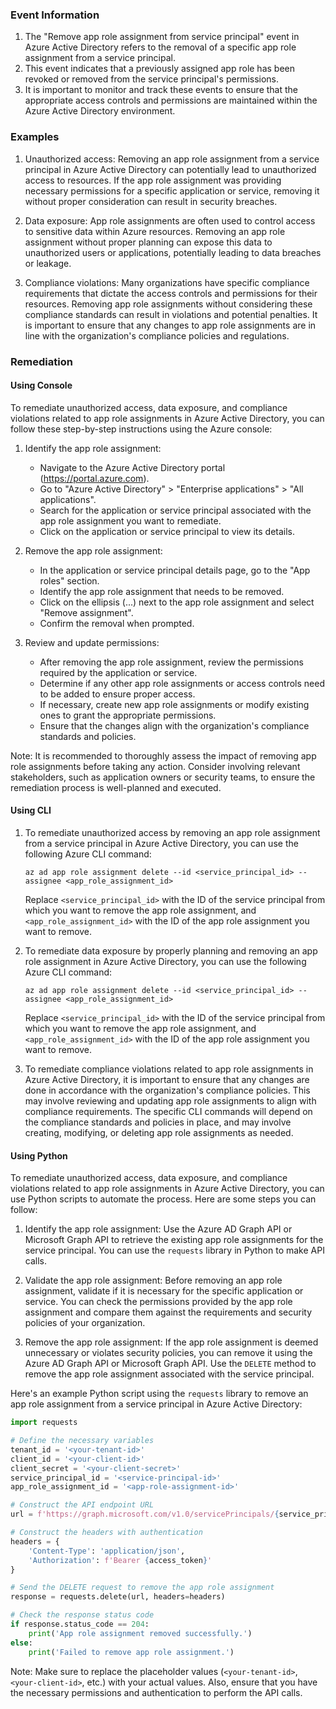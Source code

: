 
### Event Information

1. The "Remove app role assignment from service principal" event in Azure Active Directory refers to the removal of a specific app role assignment from a service principal.
2. This event indicates that a previously assigned app role has been revoked or removed from the service principal's permissions.
3. It is important to monitor and track these events to ensure that the appropriate access controls and permissions are maintained within the Azure Active Directory environment.


### Examples

1. Unauthorized access: Removing an app role assignment from a service principal in Azure Active Directory can potentially lead to unauthorized access to resources. If the app role assignment was providing necessary permissions for a specific application or service, removing it without proper consideration can result in security breaches.

2. Data exposure: App role assignments are often used to control access to sensitive data within Azure resources. Removing an app role assignment without proper planning can expose this data to unauthorized users or applications, potentially leading to data breaches or leakage.

3. Compliance violations: Many organizations have specific compliance requirements that dictate the access controls and permissions for their resources. Removing app role assignments without considering these compliance standards can result in violations and potential penalties. It is important to ensure that any changes to app role assignments are in line with the organization's compliance policies and regulations.

### Remediation

#### Using Console

To remediate unauthorized access, data exposure, and compliance violations related to app role assignments in Azure Active Directory, you can follow these step-by-step instructions using the Azure console:

1. Identify the app role assignment: 
   - Navigate to the Azure Active Directory portal (https://portal.azure.com).
   - Go to "Azure Active Directory" > "Enterprise applications" > "All applications".
   - Search for the application or service principal associated with the app role assignment you want to remediate.
   - Click on the application or service principal to view its details.

2. Remove the app role assignment:
   - In the application or service principal details page, go to the "App roles" section.
   - Identify the app role assignment that needs to be removed.
   - Click on the ellipsis (...) next to the app role assignment and select "Remove assignment".
   - Confirm the removal when prompted.

3. Review and update permissions:
   - After removing the app role assignment, review the permissions required by the application or service.
   - Determine if any other app role assignments or access controls need to be added to ensure proper access.
   - If necessary, create new app role assignments or modify existing ones to grant the appropriate permissions.
   - Ensure that the changes align with the organization's compliance standards and policies.

Note: It is recommended to thoroughly assess the impact of removing app role assignments before taking any action. Consider involving relevant stakeholders, such as application owners or security teams, to ensure the remediation process is well-planned and executed.

#### Using CLI

1. To remediate unauthorized access by removing an app role assignment from a service principal in Azure Active Directory, you can use the following Azure CLI command:

   ```
   az ad app role assignment delete --id <service_principal_id> --assignee <app_role_assignment_id>
   ```

   Replace `<service_principal_id>` with the ID of the service principal from which you want to remove the app role assignment, and `<app_role_assignment_id>` with the ID of the app role assignment you want to remove.

2. To remediate data exposure by properly planning and removing an app role assignment in Azure Active Directory, you can use the following Azure CLI command:

   ```
   az ad app role assignment delete --id <service_principal_id> --assignee <app_role_assignment_id>
   ```

   Replace `<service_principal_id>` with the ID of the service principal from which you want to remove the app role assignment, and `<app_role_assignment_id>` with the ID of the app role assignment you want to remove.

3. To remediate compliance violations related to app role assignments in Azure Active Directory, it is important to ensure that any changes are done in accordance with the organization's compliance policies. This may involve reviewing and updating app role assignments to align with compliance requirements. The specific CLI commands will depend on the compliance standards and policies in place, and may involve creating, modifying, or deleting app role assignments as needed.

#### Using Python

To remediate unauthorized access, data exposure, and compliance violations related to app role assignments in Azure Active Directory, you can use Python scripts to automate the process. Here are some steps you can follow:

1. Identify the app role assignment: Use the Azure AD Graph API or Microsoft Graph API to retrieve the existing app role assignments for the service principal. You can use the `requests` library in Python to make API calls.

2. Validate the app role assignment: Before removing an app role assignment, validate if it is necessary for the specific application or service. You can check the permissions provided by the app role assignment and compare them against the requirements and security policies of your organization.

3. Remove the app role assignment: If the app role assignment is deemed unnecessary or violates security policies, you can remove it using the Azure AD Graph API or Microsoft Graph API. Use the `DELETE` method to remove the app role assignment associated with the service principal.

Here's an example Python script using the `requests` library to remove an app role assignment from a service principal in Azure Active Directory:

```python
import requests

# Define the necessary variables
tenant_id = '<your-tenant-id>'
client_id = '<your-client-id>'
client_secret = '<your-client-secret>'
service_principal_id = '<service-principal-id>'
app_role_assignment_id = '<app-role-assignment-id>'

# Construct the API endpoint URL
url = f'https://graph.microsoft.com/v1.0/servicePrincipals/{service_principal_id}/appRoleAssignedTo/{app_role_assignment_id}'

# Construct the headers with authentication
headers = {
    'Content-Type': 'application/json',
    'Authorization': f'Bearer {access_token}'
}

# Send the DELETE request to remove the app role assignment
response = requests.delete(url, headers=headers)

# Check the response status code
if response.status_code == 204:
    print('App role assignment removed successfully.')
else:
    print('Failed to remove app role assignment.')
```

Note: Make sure to replace the placeholder values (`<your-tenant-id>`, `<your-client-id>`, etc.) with your actual values. Also, ensure that you have the necessary permissions and authentication to perform the API calls.

